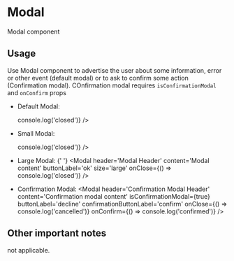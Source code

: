 
<Meta title='Design System|Modal' component={Modal} />

# Modal

Modal component

## Usage

Use Modal component to advertise the user about some information, error or other
event (default modal) or to ask to confirm some action (Confirmation modal). COnfirmation modal
requires `isConfirmationModal` and `onConfirm` props

- Default Modal:

  <Story name='Default'>
    <Modal
      header='Modal Header'
      content='Modal content'
      buttonLabel='ok'
      onClose={() => console.log('closed')}
    />
  </Story>

- Small Modal:

  <Story name='Small'>
    <Modal
      header='Modal Header'
      content='Modal content'
      buttonLabel='ok'
      size='small'
      onClose={() => console.log('closed')}
    />
  </Story>

- Large Modal:
  {' '}
  <Story name='Large'>
    <Modal
      header='Modal Header'
      content='Modal content'
      buttonLabel='ok'
      size='large'
      onClose={() => console.log('closed')}
    />
  </Story>
- Confirmation Modal:
  <Story name='Confirmation'>
    <Modal
      header='Confirmation Modal Header'
      content='Confirmation modal content'
      isConfirmationModal={true}
      buttonLabel='decline'
      confirmationButtonLabel='confirm'
      onClose={() => console.log('cancelled')}
      onConfirm={() => console.log('confirmed')}
    />
  </Story>

## Other important notes

not applicable.
